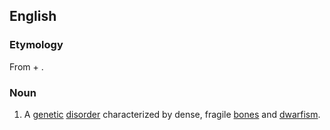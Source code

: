 ==English==

===Etymology===
From {{etyl|grc|en}} {{m|grc|πυκνός||dense}} + {{prefix|dys|gloss1=defective|ostosis|gloss2=condition of the bone|lang=en}}.

===Noun===
{{en-noun|~|pycnodysostoses}}

# {{lb|en|medicine}} A [[genetic]] [[disorder]] characterized by dense, fragile [[bone]]s and [[dwarfism]].
